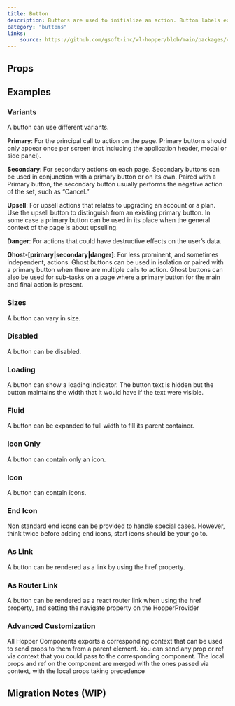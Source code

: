 ```yaml
---
title: Button
description: Buttons are used to initialize an action. Button labels express what action will occur when the user interacts with it.
category: "buttons"
links:
    source: https://github.com/gsoft-inc/wl-hopper/blob/main/packages/components/src/buttons/src/Button.tsx
---
```


<Example src="button/preview" isOpen />

## Props

<PropTable component="Button" />

## Examples

### Variants
A button can use different variants.

<Example src="button/variant" />

**Primary**: For the principal call to action on the page. Primary buttons should only appear once per screen (not including the application header, modal or side panel).

**Secondary**: For secondary actions on each page. Secondary buttons can be used in conjunction with a primary button or on its own. Paired with a Primary button, the secondary button usually performs the negative action of the set, such as “Cancel.”

**Upsell**: For upsell actions that relates to upgrading an account or a plan. Use the upsell button to distinguish from an existing primary button. In some case a primary button can be used in its place when the general context of the page is about upselling.

**Danger**: For actions that could have destructive effects on the user’s data.

**Ghost-[primary|secondary|danger]**: For less prominent, and sometimes independent, actions. Ghost buttons can be used in isolation or paired with a primary button when there are multiple calls to action. Ghost buttons can also be used for sub-tasks on a
page where a primary button for the main and final action is present.

### Sizes
A button can vary in size.

<Example src="button/size" />

### Disabled
A button can be disabled.

<Example src="button/state" />

### Loading
A button can show a loading indicator. The button text is hidden but the button maintains the width that it would have if the text were visible.

<Example src="button/loading" />

### Fluid
A button can be expanded to full width to fill its parent container.

<Example src="button/layout" />

### Icon Only
A button can contain only an icon.

<Example src="button/icon" />

### Icon
A button can contain icons.

<Example src="button/icons" />

### End Icon
Non standard end icons can be provided to handle special cases. However, think twice before adding end icons, start icons should be your go to.

<Example src="button/endIcon" />

### As Link
A button can be rendered as a link by using the href property.

<Example src="button/asLink" />

### As Router Link
A button can be rendered as a react router link when using the href property, and setting the navigate property on the HopperProvider

<Example src="button/reactRouterLink" />


### Advanced Customization

All Hopper Components exports a corresponding context that can be used to send props to them from a parent element.
You can send any prop or ref via context that you could pass to the corresponding component.
The local props and ref on the component are merged with the ones passed via context, with the local props taking precedence

<Example src="button/advancedCustomization" />

## Migration Notes (WIP)

<MigrateGuide src="migration-notes" />
